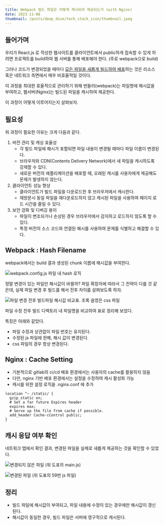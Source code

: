 ```yaml
---
title: Webpack 빌드 파일은 어떻게 캐시되어 제공되는가 (with Nginx)
date: 2023-11-08
thumbnail: /posts/deep_dive/tech_stack_icon/thumbnail.jpeg
---
```



## 들어가며

우리가 React.js 로 작성한 웹사이트를 클라이언트에서 public하게 접속할 수 있게 하려면
프로젝트를 build하여 웹 서버를 통해 배포해야 한다. (주로 webpack으로 build)

 
그러나 코드가 변경되었을 때마다
<u>모든 파일을 새롭게 빌드하여 배포</u>하는 것은 리소스 혹은 네트워크 측면에서 매우 비효율적일 것이다.

이 과정을 최대한 효율적으로 관리하기 위해
번들러(webpack)는 파일명에 해시값을 부여하고, 웹서버(Nginx)는 빌드된 파일을 캐시하여 제공한다. 

이 과정이 어떻게 이루어지는지 살펴보자.

## 필요성

위 과정이 필요한 이유는 크게 다음과 같다.

1. 버전 관리 및 캐싱 효율성
    - 각 빌드 파일에 해시가 포함되면 파일 내용이 변경될 때마다 파일 이름이 변경된다.
    - 브라우저와 CDN(Contents Delivery Network)에서 새 파일을 캐시하도록 강제할 수 있다.
    - 새로운 버전의 애플리케이션을 배포할 때, 오래된 캐시를 사용자에게 제공해도 문제가 발생하지 않는다.
2. 클라이언트 성능 향상
    - 클라이언트가 빌드 파일을 다운로드한 후 브라우저에서 캐시한다.
    - 재방문시 동일 파일을 재다운로드하지 않고 캐시된 파일을 사용하여 페이지 로드 시간을 줄일 수 있다.
3. 보안 강화 및 디버깅 용이
    - 파일이 변조되거나 손상된 경우 브라우저에서 감지하고 로드하지 않도록 할 수 있다.
    - 특정 버전의 소스 코드와 연결된 해시를 사용하여 문제를 식별하고 해결할 수 있다.
 

## Webpack : Hash Filename
webpack에서는 build 결과 생성된 chunk 이름에 해시값을 부여한다.

![webpack.config.js 파일 내 hash 로직](/posts/deep_dive/webpack_build_cache/1.jpeg)
 
정말 변경이 있는 파일만 해시값이 바뀔까?
파일 확장자에 따라서 그 전략이 다를 것 같은데,
실제 파일 변경 후 빌드를 해서 전후 차이를 살펴보도록 하자.

![파일 변경 전후 빌드파일 해시값 비교표. 초록 음영은 css 파일](/posts/deep_dive/webpack_build_cache/2.png)

파일 수정 전후 빌드 디렉토리 내 파일명을 비교하여 표로 정리해 보았다.

특징은 아래와 같았다.

- 파일 수정과 상관없이 파일 번호는 유지된다.
- 수정된 js 파일에 한해, 해시 값이 변경된다.
- css 파일의 경우 항상 변경된다.
 

## Nginx : Cache Setting
- 기본적으로 gitlab의 ci/cd 배포 환경에서는 사용자의 cache를 활용하지 않음
- 다만, nginx 기반 배포 환경에서는 설정을 수정하여 캐시 활성화 가능
- 캐시를 위한 설정 로직을 .nginx.conf 에 추가

```shell
location ^~ /static/ {
  gzip_static on;
  # Set a far future Expires header
  expires max;
  # Serve up the file from cache if possible.
  add_header Cache-cControl public;
}
```

## 캐시 응답 여부 확인
네트워크 탭에서 확인 결과, 변경된 파일을 실제로 새롭게 제공하는 것을 확인할 수 있었다.

![변경되지 않은 파일 (위 도표의 main.js)](/posts/deep_dive/webpack_build_cache/3.png)

![변경된 파일 (위 도표의 59번 js 파일)](/posts/deep_dive/webpack_build_cache/4.png)

## 정리
- 빌드 파일에 해시값이 부여되고, 파일 내용에 수정이 있는 경우에만 해시값이 갱신된다.
- 해시값이 동일한 경우, 빌드 파일은 서버에 영구적으로 캐시된다.